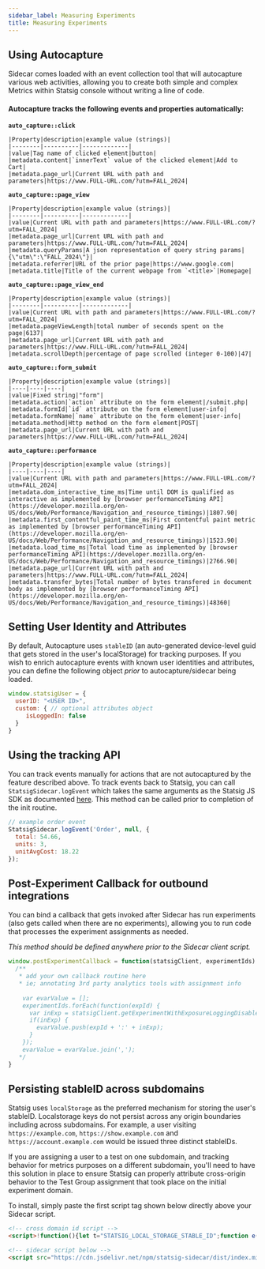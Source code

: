 ```yaml
---
sidebar_label: Measuring Experiments
title: Measuring Experiments
---
```


## Using Autocapture
Sidecar comes loaded with an event collection tool that will autocapture various web activities, allowing you to create both simple and complex Metrics within Statsig console without writing a line of code.

#### Autocapture tracks the following events and properties automatically:

**`auto_capture::click`**

```
|Property|description|example value (strings)|
|--------|----------|-------------|
|value|Tag name of clicked element|button|
|metadata.content|`innerText` value of the clicked element|Add to Cart|
|metadata.page_url|Current URL with path and parameters|https://www.FULL-URL.com/?utm=FALL_2024|
```

**`auto_capture::page_view`**

```
|Property|description|example value (strings)|
|--------|----------|-------------|
|value|Current URL with path and parameters|https://www.FULL-URL.com/?utm=FALL_2024|
|metadata.page_url|Current URL with path and parameters|https://www.FULL-URL.com/?utm=FALL_2024|
|metadata.queryParams|A json representation of query string params| {\"utm\":\"FALL_2024\"}|
|metadata.referrer|URL of the prior page|https://www.google.com|
|metadata.title|Title of the current webpage from `<title>`|Homepage|
```

**`auto_capture::page_view_end`**

```
|Property|description|example value (strings)|
|--------|----------|-------------|
|value|Current URL with path and parameters|https://www.FULL-URL.com/?utm=FALL_2024|
|metadata.pageViewLength|total number of seconds spent on the page|6137|
|metadata.page_url|Current URL with path and parameters|https://www.FULL-URL.com/?utm=FALL_2024|
|metadata.scrollDepth|percentage of page scrolled (integer 0-100)|47|
```

**`auto_capture::form_submit`**

```
|Property|description|example value (strings)|
|----|----|----|
|value|Fixed string|"form"|
|metadata.action|`action` attribute on the form element|/submit.php|
|metadata.formId|`id` attribute on the form element|user-info|
|metadata.formName|`name` attribute on the form element|user-info|
|metadata.method|Http method on the form element|POST|
|metadata.page_url|Current URL with path and parameters|https://www.FULL-URL.com/?utm=FALL_2024|
```

**`auto_capture::performance`**

```
|Property|description|example value (strings)|
|----|----|----|
|value|Current URL with path and parameters|https://www.FULL-URL.com/?utm=FALL_2024|
|metadata.dom_interactive_time_ms|Time until DOM is qualified as interactive as implemented by [browser performanceTiming API](https://developer.mozilla.org/en-US/docs/Web/Performance/Navigation_and_resource_timings)|1807.90|
|metadata.first_contentful_paint_time_ms|First contentful paint metric as implemented by [browser performanceTiming API](https://developer.mozilla.org/en-US/docs/Web/Performance/Navigation_and_resource_timings)|1523.90|
|metadata.load_time_ms|Total load time as implemented by [browser performanceTiming API](https://developer.mozilla.org/en-US/docs/Web/Performance/Navigation_and_resource_timings)|2766.90|
|metadata.page_url|Current URL with path and parameters|https://www.FULL-URL.com/?utm=FALL_2024|
|metadata.transfer_bytes|Total number of bytes transfered in document body as implemented by [browser performanceTiming API](https://developer.mozilla.org/en-US/docs/Web/Performance/Navigation_and_resource_timings)|48360|
```

## Setting User Identity and Attributes

By default, Autocapture uses `stableID` (an auto-generated device-level guid that gets stored in the user's localStorage) for tracking purposes. If you wish to enrich autocapture events with known user identities and attributes, you can define the following object _prior_ to autocapture/sidecar being loaded.

```js
window.statsigUser = {
  userID: "<USER ID>",
  custom: { // optional attributes object
     isLoggedIn: false 
  }
}
```

## Using the tracking API

You can track events manually for actions that are not autocaptured by the feature described above. 
To track events back to Statsig, you can call `StatsigSidecar.logEvent` which takes the same arguments as the Statsig JS SDK as documented [here](https://docs.statsig.com/client/jsClientSDK#logging-an-event). This method can be called prior to completion of the init routine. 

```js
// example order event
StatsigSidecar.logEvent('Order', null, {
  total: 54.66,
  units: 3,
  unitAvgCost: 18.22
});
```

## Post-Experiment Callback for outbound integrations
You can bind a callback that gets invoked after Sidecar has run experiments (also gets called when there are no experiments), 
allowing you to run code that processes the experiment assignments as needed.

_This method should be defined anywhere prior to the Sidecar client script._

```js
window.postExperimentCallback = function(statsigClient, experimentIds) {
  /** 
   * add your own callback routine here
   * ie; annotating 3rd party analytics tools with assignment info
      
    var evarValue = [];
    experimentIds.forEach(function(expId) {
      var inExp = statsigClient.getExperimentWithExposureLoggingDisabled(expId).getGroupName();
      if(inExp) {
        evarValue.push(expId + ':' + inExp);
      }
    });
    evarValue = evarValue.join(',');
   */
}
```

## Persisting stableID across subdomains
Statsig uses `localStorage` as the preferred mechanism for storing the user's stableID. Localstorage keys do not persist across any origin boundaries including across subdomains. For example, a user visiting `https://example.com`, `https://show.example.com` and `https://account.example.com` would be issued three distinct stableIDs. 

If you are assigning a user to a test on one subdomain, and tracking behavior for metrics purposes on a different subdomain, you'll need to have this solution in place to ensure Statsig can properly attribute cross-origin behavior to the Test Group assignment that took place on the initial experiment domain. 

To install, simply paste the first script tag shown below directly above your Sidecar script.

```html
<!-- cross domain id script -->
<script>!function(){let t="STATSIG_LOCAL_STORAGE_STABLE_ID";function e(){if(crypto&&crypto.randomUUID)return crypto.randomUUID();let t=()=>Math.floor(65536*Math.random()).toString(16).padStart(4,"0");return`${t()}${t()}-${t()}-4${t().substring(1)}-${t()}-${t()}${t()}${t()}`}let i=null,n=localStorage.getItem(t)||null;if(document.cookie.match(/statsiguuid=([\w-]+);?/)&&([,i]=document.cookie.match(/statsiguuid=([\w-]+);?/)),i&&n&&i===n);else if(i&&n&&i!==n)localStorage.setItem(t,i);else if(i&&!n)localStorage.setItem(t,i);else{let o=e();localStorage.setItem(t,o),function t(i){let n=new Date;n.setMonth(n.getMonth()+12);let o=window.location.host.split(".");o.length>2&&o.shift();let s=`.${o.join(".")}`;document.cookie=`statsiguuid=${i||e()};Expires=${n};Domain=${s}`}(o)}}();</script>

<!-- sidecar script below -->
<script src="https://cdn.jsdelivr.net/npm/statsig-sidecar/dist/index.min.js?apikey=[client-YOUR-STATSIG-CLIENT-KEY]"></script>
```
